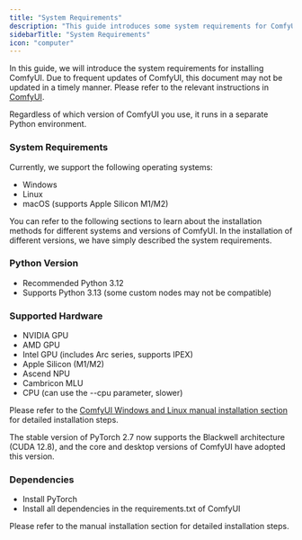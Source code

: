 ```yaml
---
title: "System Requirements"
description: "This guide introduces some system requirements for ComfyUI, including hardware and software requirements"
sidebarTitle: "System Requirements"
icon: "computer"
---
```



In this guide, we will introduce the system requirements for installing ComfyUI. Due to frequent updates of ComfyUI, this document may not be updated in a timely manner. Please refer to the relevant instructions in [ComfyUI](https://github.com/comfyanonymous/ComfyUI).

Regardless of which version of ComfyUI you use, it runs in a separate Python environment.

### System Requirements

Currently, we support the following operating systems:
- Windows
- Linux
- macOS (supports Apple Silicon M1/M2)

You can refer to the following sections to learn about the installation methods for different systems and versions of ComfyUI. In the installation of different versions, we have simply described the system requirements.

<InstallLink/>


### Python Version

- Recommended Python 3.12
- Supports Python 3.13 (some custom nodes may not be compatible)

### Supported Hardware

- NVIDIA GPU
- AMD GPU
- Intel GPU (includes Arc series, supports IPEX)
- Apple Silicon (M1/M2)
- Ascend NPU
- Cambricon MLU
- CPU (can use the --cpu parameter, slower)

Please refer to the [ComfyUI Windows and Linux manual installation section](https://github.com/comfyanonymous/ComfyUI?tab=readme-ov-file#manual-install-windows-linux) for detailed installation steps.

<Note>
The stable version of PyTorch 2.7 now supports the Blackwell architecture (CUDA 12.8), and the core and desktop versions of ComfyUI have adopted this version.
</Note>

### Dependencies

- Install PyTorch
- Install all dependencies in the requirements.txt of ComfyUI

<Card title="Manual Installation" icon="book" href="/installation/manual_install">
Please refer to the manual installation section for detailed installation steps.
</Card>